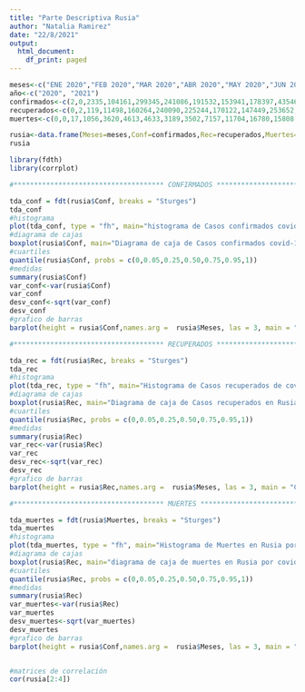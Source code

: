 ```yaml
---
title: "Parte Descriptiva Rusia"
author: "Natalia Ramirez"
date: "22/8/2021"
output:
  html_document:
    df_print: paged
---
```



```r
meses<-c("ENE 2020","FEB 2020","MAR 2020","ABR 2020","MAY 2020","JUN 2020","JUL 2020","AGO 2020","SEP 2020","OCT 2020","NOV 2020","DIC 2020","ENE 2021","FEB 2021","MAR 2021","ABR 2021","MAY 2021","JUN 2021","JUL 2021")
año<-c("2020", "2021")
confirmados<-c(2,0,2335,104161,299345,241086,191532,153941,178397,435468,669669,851411,681001,390052,295834,256521,262757,436082,735655)
recuperados<-c(0,2,119,11498,160264,240090,225244,170122,147449,253652,555053,764229,736889,504414,349684,258795,252957,311822,597504)
muertes<-c(0,0,17,1056,3620,4613,4633,3189,3502,7157,11704,16780,15808,12621,12519,11071,11174,13509,22979)

rusia<-data.frame(Meses=meses,Conf=confirmados,Rec=recuperados,Muertes=muertes)
rusia

library(fdth)
library(corrplot)

#************************************* CONFIRMADOS ***********************************

tda_conf = fdt(rusia$Conf, breaks = "Sturges")
tda_conf
#histograma
plot(tda_conf, type = "fh", main="histograma de Casos confirmados covid-19 en Rusia", xlab = "Casos confirmados")
#diagrama de cajas
boxplot(rusia$Conf, main="Diagrama de caja de Casos confirmados covid-19 en Rusia")
#cuartiles
quantile(rusia$Conf, probs = c(0,0.05,0.25,0.50,0.75,0.95,1))
#medidas
summary(rusia$Conf)
var_conf<-var(rusia$Conf)
var_conf
desv_conf<-sqrt(var_conf)
desv_conf
#grafico de barras
barplot(height = rusia$Conf,names.arg =  rusia$Meses, las = 3, main = "Casos confirmados covid-19 en Rusia por mes", ylab = "Casos confirmados")

#************************************* RECUPERADOS ***********************************

tda_rec = fdt(rusia$Rec, breaks = "Sturges")
tda_rec
#histograma
plot(tda_rec, type = "fh", main="Histograma de Casos recuperados de covid-19 en Rusia", xlab = "Casos recuperados")
#diagrama de cajas
boxplot(rusia$Rec, main="Diagrama de caja de Casos recuperados en Rusia")
#cuartiles
quantile(rusia$Rec, probs = c(0,0.05,0.25,0.50,0.75,0.95,1))
#medidas
summary(rusia$Rec)
var_rec<-var(rusia$Rec)
var_rec
desv_rec<-sqrt(var_rec)
desv_rec
#grafico de barras
barplot(height = rusia$Rec,names.arg =  rusia$Meses, las = 3, main = "Casos recuperados covid-19 en Rusia por mes", ylab = "Casos recuperados")

#************************************* MUERTES ***********************************

tda_muertes = fdt(rusia$Muertes, breaks = "Sturges")
tda_muertes
#histograma
plot(tda_muertes, type = "fh", main="Histograma de Muertes en Rusia por covid-19", xlab = "Muertes")
#diagrama de cajas
boxplot(rusia$Rec, main="diagrama de caja de muertes en Rusia por covid-19")
#cuartiles
quantile(rusia$Rec, probs = c(0,0.05,0.25,0.50,0.75,0.95,1))
#medidas
summary(rusia$Rec)
var_muertes<-var(rusia$Rec)
var_muertes
desv_muertes<-sqrt(var_muertes)
desv_muertes
#grafico de barras
barplot(height = rusia$Conf,names.arg =  rusia$Meses, las = 3, main = "Muertes por covid-19 en Rusia por mes", ylab = "Muertes")


#matrices de correlación
cor(rusia[2:4])

```



